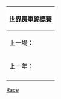 {| style="margin:0.5em auto; text-align:center; clear:both" class="toccolours"
|-
! colspan="3" style="background: #FFFFFF;" |[[世界房車錦標賽]]
|-
|上一場：<br />{{{Previous_race_in_season|&mdash;}}}
| style="padding:0 1em;" |'''[[{{{Year_of_race}}}年度世界房車錦標賽]]'''
|下一場：<br />{{{Next_race_in_season|&mdash;}}}
|-
|上一年：<br />{{{Previous_year's_race|&mdash;}}}
| style="padding:0 1em;" |'''[[{{{Name_of_race}}}]]'''
|下一年：<br />{{{Next_year's_race|&mdash;}}}
|-
|}<noinclude>

[[Category:世界房車錦標賽模板|Race]]
</noinclude>